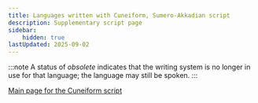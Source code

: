 ```yaml
---
title: Languages written with Cuneiform, Sumero-Akkadian script
description: Supplementary script page
sidebar:
    hidden: true
lastUpdated: 2025-09-02
---
```



:::note
A status of _obsolete_ indicates that the writing system is no longer in use for that language; the language may still be spoken.
:::

<WsList script='Xsux' />

[Main page for the Cuneiform script](/scrlang/scripts/xsux)

